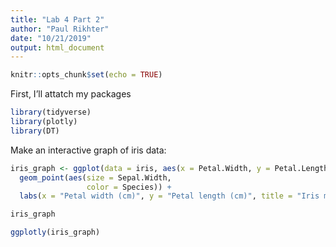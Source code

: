 ```yaml
---
title: "Lab 4 Part 2"
author: "Paul Rikhter"
date: "10/21/2019"
output: html_document
---
```


```r
knitr::opts_chunk$set(echo = TRUE)
```

First, I'll attatch my packages
```r
library(tidyverse)
library(plotly)
library(DT)
```

Make an interactive graph of iris data:
```r
iris_graph <- ggplot(data = iris, aes(x = Petal.Width, y = Petal.Length)) +
  geom_point(aes(size = Sepal.Width,
                 color = Species)) +
  labs(x = "Petal width (cm)", y = "Petal length (cm)", title = "Iris metrics")

iris_graph

ggplotly(iris_graph)

```

